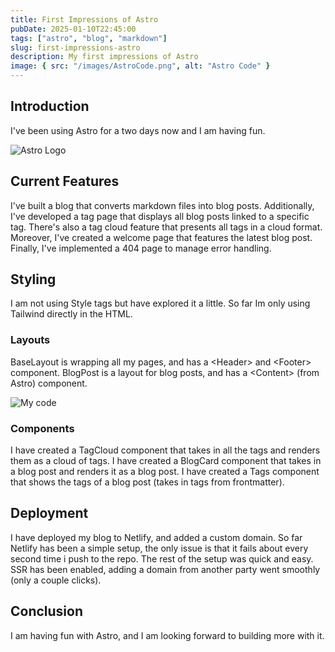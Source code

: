 ```yaml
---
title: First Impressions of Astro
pubDate: 2025-01-10T22:45:00
tags: ["astro", "blog", "markdown"]
slug: first-impressions-astro
description: My first impressions of Astro
image: { src: "/images/AstroCode.png", alt: "Astro Code" }
---
```


## Introduction

I've been using Astro for a two days now and I am having fun.

![Astro Logo](https://astro.build/assets/wallpapers/desktop/rays.png)

## Current Features

I've built a blog that converts markdown files into blog posts. Additionally, I've developed a tag page that displays all blog posts linked to a specific tag. There's also a tag cloud feature that presents all tags in a cloud format. Moreover, I've created a welcome page that features the latest blog post. Finally, I've implemented a 404 page to manage error handling.

## Styling

I am not using Style tags but have explored it a little. So far Im only using Tailwind directly in the HTML.

### Layouts

BaseLayout is wrapping all my pages, and has a &lt;Header&gt; and &lt;Footer&gt; component.
BlogPost is a layout for blog posts, and has a &lt;Content&gt; (from Astro) component.

![My code](/images/AstroCode.png)

### Components

I have created a TagCloud component that takes in all the tags and renders them as a cloud of tags.
I have created a BlogCard component that takes in a blog post and renders it as a blog post.
I have created a Tags component that shows the tags of a blog post (takes in tags from frontmatter).

## Deployment

I have deployed my blog to Netlify, and added a custom domain.
So far Netlify has been a simple setup, the only issue is that it fails about every second time i push to the repo.
The rest of the setup was quick and easy. SSR has been enabled, adding a domain from another party went smoothly (only a couple clicks).

## Conclusion

I am having fun with Astro, and I am looking forward to building more with it.
